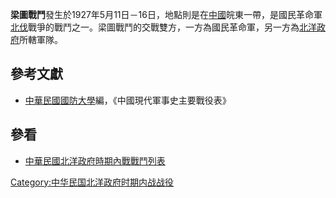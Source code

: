 {{Infobox Military Conflict|
campaign=|
image=|
caption=|
conflict=梁圖戰鬥|
date=1927年5月11日－16日|
place=[[中國|中國]]皖東|
result=戰鬥激烈，魯軍張宗昌負傷|
combatant1=[[國民革命軍|國民革命軍]]二縱隊（七軍）、三縱隊（十五軍）|
combatant2=魯軍| 
commander1=[[胡宗鐸|胡宗鐸]] |
commander2=[[張宗昌|張宗昌]]、[[張敬堯|張敬堯]]、[[程國瑞|程國瑞]]|
strength1=|
strength2=|
casualties1=|
casualties2=|
}}
'''梁圖戰鬥'''發生於1927年5月11日－16日，地點則是在[[中國|中國]]皖東一帶，是國民革命軍[[北伐|北伐]]戰爭的戰鬥之一。梁圖戰鬥的交戰雙方，一方為國民革命軍，另一方為[[北洋政府|北洋政府]]所轄軍隊。
==參考文獻==
*[[中華民國|中華民國]][[國防大學_(臺灣)|國防大學]]編，《中國現代軍事史主要戰役表》
==參看==
*[[中華民國北洋政府時期內戰戰鬥列表|中華民國北洋政府時期內戰戰鬥列表]]
{{War-stub}}
[[Category:中华民国北洋政府时期内战战役|Category:中华民国北洋政府时期内战战役]]